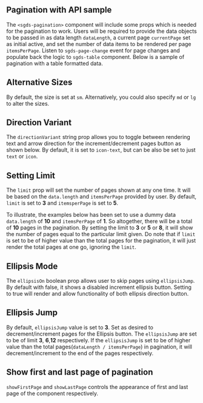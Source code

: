 

## Pagination with API sample

The `<sgds-pagination>` component will include some props which is needed for the pagination to work. Users will be required to provide the data objects to be passed in as data length `dataLength`,
a current page `currentPage` set as initial active, and set the number of data items to be rendered per page `itemsPerPage`. Listen to `sgds-page-change` event for page changes and populate back the logic to `sgds-table` component. Below is a sample of pagination with a table formatted data.

<Canvas of={PaginationStories.PaginationWithAPI}>
  <Story of={PaginationStories.PaginationWithAPI} />
</Canvas>


## Alternative Sizes

By default, the size is set at `sm`. Alternatively, you could also specify `md` or `lg` to alter the sizes.

<Canvas of={PaginationStories.PaginationSizes}>
  <Story of={PaginationStories.PaginationSizes} />
</Canvas>

## Direction Variant

The `directionVariant` string prop allows you to toggle between rendering text and arrow direction for the increment/decrement pages button as shown below. By default, it is set to `icon-text`, but can be also be set to just `text` or `icon`.

<Canvas of={PaginationStories.PaginationDirectionVariant}>
  <Story of={PaginationStories.PaginationDirectionVariant} />
</Canvas>

## Setting Limit

The `limit` prop will set the number of pages shown at any one time. It will be based on the `data.length` and `itemsPerPage` provided by user. By default, `limit` is set to **3** and `itemsperPage` is set to **5**.

To illustrate, the examples below has been set to use a dummy data `data.length` of **10** and `itemsPerPage` of **1**. So altogether, there will be a total of **10** pages in the pagination. By setting the limit to **3** or **5** or **8**, it will show the number of pages equal to the particular limit given. Do note that if `limit` is set to be of higher value than the total pages for the pagination, it will just render the total pages at one go, ignoring the `limit`.

<Canvas of={PaginationStories.PaginationLimit}>
  <Story of={PaginationStories.PaginationLimit} />
</Canvas>

## Ellipsis Mode

The `ellipsisOn` boolean prop allows user to skip pages using `ellipsisJump`. By default with false, it shows a disabled increment ellipsis button. Setting to true will render and allow functionality of both ellipsis direction button.

<Canvas of={PaginationStories.EllipsisOn}>
  <Story of={PaginationStories.EllipsisOn} />
</Canvas>

## Ellipsis Jump

By default, `ellipsisJump` value is set to **3**. Set as desired to decrement/increment pages for the Ellipsis button. The `ellipsisJump` are set to be of limit **3**, **6**,**12** respectively. If the `ellipsisJump` is set to be of higher value than the total pages(`dataLength / itemsPerPage`) in pagination, it will decrement/increment to the end of the pages respectively.

<Canvas of={PaginationStories.EllipsisJump}>
  <Story of={PaginationStories.EllipsisJump} />
</Canvas>

## Show first and last page of pagination

`showFirstPage` and `showLastPage` controls the appearance of first and last page of the component respectively. 

<Canvas of={PaginationStories.ShowFirstPage}>
  <Story of={PaginationStories.ShowFirstPage} />
</Canvas>